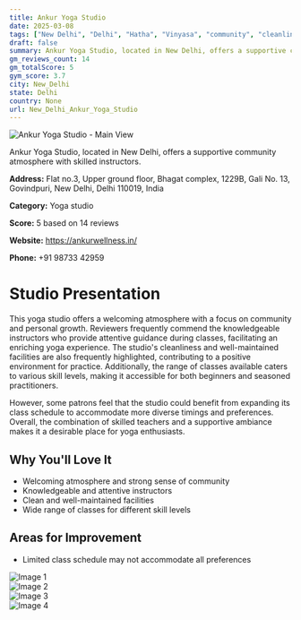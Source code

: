 ```yaml
---
title: Ankur Yoga Studio
date: 2025-03-08
tags: ["New Delhi", "Delhi", "Hatha", "Vinyasa", "community", "cleanliness", "New Delhi"]  
draft: false
summary: Ankur Yoga Studio, located in New Delhi, offers a supportive community atmosphere with skilled instructors.
gm_reviews_count: 14
gm_totalScore: 5
gym_score: 3.7
city: New_Delhi
state: Delhi
country: None
url: New_Delhi_Ankur_Yoga_Studio
---
```


<div className="aspect-[16/9] relative my-8">
  <img 
    src="https://lh5.googleusercontent.com/p/AF1QipP2MMRzx18eyWm_rUzOvHSH6Jbe3CkQtdtkMeXX=w1920-h1080-k-no"
    alt="Ankur Yoga Studio - Main View"
    className="object-cover absolute inset-0 w-full h-full rounded-lg"
  />
</div>

Ankur Yoga Studio, located in New Delhi, offers a supportive community atmosphere with skilled instructors.

**Address:** Flat no.3, Upper ground floor, Bhagat complex, 1229B, Gali No. 13, Govindpuri, New Delhi, Delhi 110019, India

**Category:** Yoga studio

**Score:** 5 based on 14 reviews

**Website:** https://ankurwellness.in/

**Phone:** +91 98733 42959

# Studio Presentation

This yoga studio offers a welcoming atmosphere with a focus on community and personal growth. Reviewers frequently commend the knowledgeable instructors who provide attentive guidance during classes, facilitating an enriching yoga experience. The studio's cleanliness and well-maintained facilities are also frequently highlighted, contributing to a positive environment for practice. Additionally, the range of classes available caters to various skill levels, making it accessible for both beginners and seasoned practitioners.

However, some patrons feel that the studio could benefit from expanding its class schedule to accommodate more diverse timings and preferences. Overall, the combination of skilled teachers and a supportive ambiance makes it a desirable place for yoga enthusiasts.

## Why You'll Love It

- Welcoming atmosphere and strong sense of community
- Knowledgeable and attentive instructors
- Clean and well-maintained facilities
- Wide range of classes for different skill levels

## Areas for Improvement

- Limited class schedule may not accommodate all preferences

<div className="grid grid-cols-1 xl:grid-cols-2 gap-4 my-8">
<div className="aspect-[4/3] relative"><img src="https://lh3.googleusercontent.com/p/AF1QipPqgtE0h15UxdFD8sJi0NZW4_V4HMLQ4uvEL_kS=w1920-h1080-k-no" alt="Image 1" className="object-cover absolute inset-0 w-full h-full rounded-lg" /></div>
<div className="aspect-[4/3] relative"><img src="https://lh5.googleusercontent.com/p/AF1QipOpgTEmp_HB9REITfwKKX1PVzcDfHZhU_xR2I8H=w1920-h1080-k-no" alt="Image 2" className="object-cover absolute inset-0 w-full h-full rounded-lg" /></div>
<div className="aspect-[4/3] relative"><img src="https://lh3.googleusercontent.com/p/AF1QipOJf5Ms6w17PbXvCU-78n8mG9jhA2NczpuH81X4=w1920-h1080-k-no" alt="Image 3" className="object-cover absolute inset-0 w-full h-full rounded-lg" /></div>
<div className="aspect-[4/3] relative"><img src="https://lh5.googleusercontent.com/p/AF1QipMRhAI634HBWDfWZEX-P22bhwpIou2upRWpgy1R=w1920-h1080-k-no" alt="Image 4" className="object-cover absolute inset-0 w-full h-full rounded-lg" /></div>
</div>